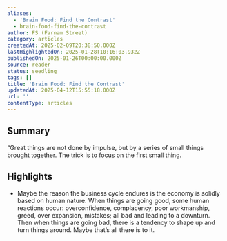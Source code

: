 ```yaml
---
aliases:
  - 'Brain Food: Find the Contrast'
  - brain-food-find-the-contrast
author: FS (Farnam Street)
category: articles
createdAt: 2025-02-09T20:38:50.000Z
lastHighlightedOn: 2025-01-28T10:16:03.932Z
publishedOn: 2025-01-26T00:00:00.000Z
source: reader
status: seedling
tags: []
title: 'Brain Food: Find the Contrast'
updatedAt: 2025-04-12T15:55:18.000Z
url: ''
contentType: articles
---
```

## Summary

“Great things are not done by impulse, but by a series of small things brought together. The trick is to focus on the first small thing.

## Highlights

- Maybe the reason the business cycle endures is the economy is solidly based on human nature. When things are going good, some human reactions occur: overconfidence, complacency, poor workmanship, greed, over expansion, mistakes; all bad and leading to a downturn. Then when things are going bad, there is a tendency to shape up and turn things around. Maybe that’s all there is to it.
